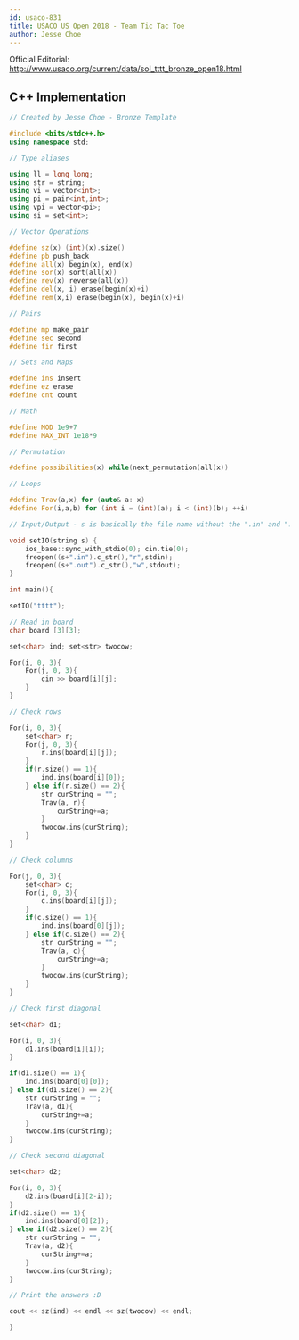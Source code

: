 ```yaml
---
id: usaco-831
title: USACO US Open 2018 - Team Tic Tac Toe
author: Jesse Choe
---
```


Official Editorial: http://www.usaco.org/current/data/sol_tttt_bronze_open18.html

<LanguageSection>
<CPPSection>

## C++ Implementation

```cpp
// Created by Jesse Choe - Bronze Template

#include <bits/stdc++.h>
using namespace std;

// Type aliases

using ll = long long;
using str = string; 
using vi = vector<int>;
using pi = pair<int,int>;
using vpi = vector<pi>;
using si = set<int>;

// Vector Operations

#define sz(x) (int)(x).size()
#define pb push_back
#define all(x) begin(x), end(x)
#define sor(x) sort(all(x))
#define rev(x) reverse(all(x))
#define del(x, i) erase(begin(x)+i)
#define rem(x,i) erase(begin(x), begin(x)+i)

// Pairs

#define mp make_pair
#define sec second
#define fir first

// Sets and Maps

#define ins insert
#define ez erase
#define cnt count

// Math

#define MOD 1e9+7
#define MAX_INT 1e18*9

// Permutation

#define possibilities(x) while(next_permutation(all(x))

// Loops

#define Trav(a,x) for (auto& a: x)
#define For(i,a,b) for (int i = (int)(a); i < (int)(b); ++i)

// Input/Output - s is basically the file name without the ".in" and ".out"

void setIO(string s) {
	ios_base::sync_with_stdio(0); cin.tie(0); 
	freopen((s+".in").c_str(),"r",stdin);
	freopen((s+".out").c_str(),"w",stdout);
}

int main(){

setIO("tttt"); 

// Read in board
char board [3][3];

set<char> ind; set<str> twocow;

For(i, 0, 3){
	For(j, 0, 3){
		cin >> board[i][j];
	}
}

// Check rows

For(i, 0, 3){
	set<char> r;
	For(j, 0, 3){
		r.ins(board[i][j]);
	}
	if(r.size() == 1){
		ind.ins(board[i][0]);
	} else if(r.size() == 2){
		str curString = "";
		Trav(a, r){
			curString+=a;
		}
		twocow.ins(curString);
	}
}

// Check columns

For(j, 0, 3){
	set<char> c;
	For(i, 0, 3){
		c.ins(board[i][j]);
	}
	if(c.size() == 1){
		ind.ins(board[0][j]);
	} else if(c.size() == 2){
		str curString = "";
		Trav(a, c){
			curString+=a;
		}
		twocow.ins(curString);
	}
}

// Check first diagonal

set<char> d1;

For(i, 0, 3){
	d1.ins(board[i][i]);
}

if(d1.size() == 1){
	ind.ins(board[0][0]);
} else if(d1.size() == 2){
	str curString = "";
	Trav(a, d1){
		curString+=a;
	}
	twocow.ins(curString);
}

// Check second diagonal

set<char> d2; 

For(i, 0, 3){
	d2.ins(board[i][2-i]);
}
if(d2.size() == 1){
	ind.ins(board[0][2]);
} else if(d2.size() == 2){
	str curString = "";
	Trav(a, d2){
		curString+=a;
	}
	twocow.ins(curString);
}

// Print the answers :D

cout << sz(ind) << endl << sz(twocow) << endl;

}
```

</CPPSection>
</LanguageSection>
